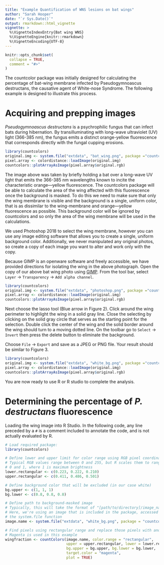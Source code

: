 ```yaml
---
title: "Example Quantification of WNS lesions on bat wings"
author: "Sarah Hooper"
date: "`r Sys.Date()`"
output: rmarkdown::html_vignette
vignette: >
  %\VignetteIndexEntry{Bat wing WNS}
  %\VignetteEngine{knitr::rmarkdown}
  %\VignetteEncoding{UTF-8}
---
```


```r
knitr::opts_chunk$set(
  collapse = TRUE,
  comment = "#>"
)
```

The countcolor package was initially designed for calculating the percentage of bat-wing membrane infected by Pseudogymnoascus destructans, the causative agent of White-nose Syndrome.  The following example is designed to illustrate this process.

# Acquiring and prepping images

*Pseudogymnoascus destructans* is a psychrophilic fungus that can infect bats during hibernation.  By transilluminating with long-wave ultraviolet (UV) light (366-385 nm), the fungus emits a distinct orange-yellow fluorescence that corresponds directly with the fungal cupping erosions.

```r
library(countcolors)
original.img <- system.file("extdata", "bat_wing.png", package ="countcolors")
pixel.array <- colordistance::loadImage(original.img)
countcolors::plotArrayAsImage(pixel.array$original.rgb)
```

The image above was taken by briefly holding a bat over a long-wave UV light that emits the 366-385 nm wavelengths known to incite the characteristic orange—yellow fluorescence.  The countcolors package will be able to calculate the area of the wing affected with this fluorescence once the background is masked.  To do this we need to make sure that only the wing membrane is visible and the background is a single, uniform color, that is as dissimilar to the wing-membrane and orange—yellow fluorescence as possible.  This background color will be ignored by countcolors and so only the area of the wing membrane will be used in the calculations.

We used Photoshop 2018 to select the wing membrane, however you can use any image editing software that allows you to create a single, uniform background color.  Additionally, we never manipulated any original photos, so create a copy of each image you want to alter and work only with the copy.

Because GIMP is an openware software and freely accessible, we have provided directions for isolating the wing in the above photograph.  Open the copy of our above bat wing photo using [GIMP](http://www.gimp.org). From the tool bar, select `Layer` $\rightarrow$ `Transparency` $\rightarrow$ `Add alpha channel`.

```r
library(countcolors)
original.img <- system.file("extdata", "photoshop.png", package ="countcolors")
pixel.array <- colordistance::loadImage(original.img)
countcolors::plotArrayAsImage(pixel.array$original.rgb)
```

Next choose the lasso tool (Blue arrow in Figure 2).  Click around the wing perimeter to highlight the wing in a solid gray line.  Close the selecting by clicking on the solid gray circle that serves as the starting point for the selection.  Double click the center of the wing and the solid border around the wing should turn to a moving dotted line.  On the toolbar go to `Select` $\rightarrow$ `Invert` then press the delete button to eliminate the background.

Choose `File` $\rightarrow$ `Export` and save as a JPEG or PNG file.  Your result should be similar to Figure 3.

```r
library(countcolors)
original.img <- system.file("extdata", "white_bg.png", package ="countcolors")
pixel.array <- colordistance::loadImage(original.img)
countcolors::plotArrayAsImage(pixel.array$original.rgb)
```

You are now ready to use R or R studio to complete the analysis.

# Determining the percentage of *P. destructans* fluorescence

Loading the wing image into R Studio. In the following code, any line preceded by a `#` is a comment included to annotate the code, and is not actually evaluated by R.

```r
# Load required package:
library(countcolors)

# Define lower and upper limit for color range using RGB pixel coordinates
# Typical RGB values range between 0 and 255, but R scales them to range between
# 0 and 1, where 1 is maximum brightness
lower.rectangular <- c(0.223, 0.222, 0.210)
upper.rectangular <- c(0.411, 0.486, 0.501)

# Define background color that will be excluded (in our case white)
bg.upper <- c(1, 1, 1)
bg.lower <- c(0.8, 0.8, 0.8)

# Define path to background-masked image
# Typically, this will take the format of "[path/to/directory]/image_name.jpeg"
# Here, we're using an image that is included in the package, accessed through
# the system.file function
image.name <- system.file("extdata", "white_bg.png", package = "countcolors")

# Find pixels using rectangular range and replace those pixels with another color
# Magenta is used in this example
wingfraction <- countColors(image.name, color.range = "rectangular", 
                            upper = upper.rectangular, lower = lower.rectangular,
                            bg.upper = bg.upper, bg.lower = bg.lower,
                            target.color = "magenta",
                            plot = TRUE)



```
